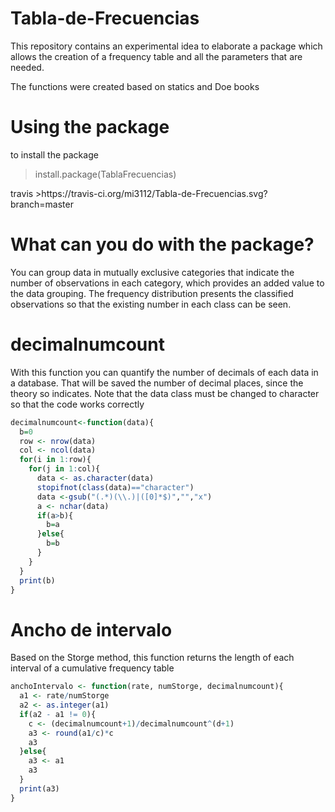 # Tabla-de-Frecuencias

This repository contains an experimental idea to elaborate a package which allows the creation of a frequency table and all the parameters that are needed.

The functions were created based on statics and Doe books

# Using the package
to install the package

>install.package(TablaFrecuencias)

travis
>https://travis-ci.org/mi3112/Tabla-de-Frecuencias.svg?branch=master

# What can you do with the package?

You can group data in mutually exclusive categories that indicate the number of observations in each category, which provides an added value to the data grouping. The frequency distribution presents the classified observations so that the existing number in each class can be seen.

# decimalnumcount

With this function you can quantify the number of decimals of each data in a database. That will be saved the number of decimal places, since the theory so indicates. Note that the data class must be changed to character so that the code works correctly

```{r setup}
decimalnumcount<-function(data){
  b=0
  row <- nrow(data)
  col <- ncol(data)
  for(i in 1:row){
    for(j in 1:col){
      data <- as.character(data)
      stopifnot(class(data)=="character")
      data <-gsub("(.*)(\\.)|([0]*$)","","x")
      a <- nchar(data)
      if(a>b){
        b=a
      }else{
        b=b
      }
    }
  }
  print(b)
}
```


# Ancho de intervalo

Based on the Storge method, this function returns the length of each interval of a cumulative frequency table

```{r}
anchoIntervalo <- function(rate, numStorge, decimalnumcount){
  a1 <- rate/numStorge
  a2 <- as.integer(a1)
  if(a2 - a1 != 0){
    c <- (decimalnumcount+1)/decimalnumcount^(d+1)
    a3 <- round(a1/c)*c
    a3
  }else{
    a3 <- a1
    a3
  }
  print(a3)
}
```
